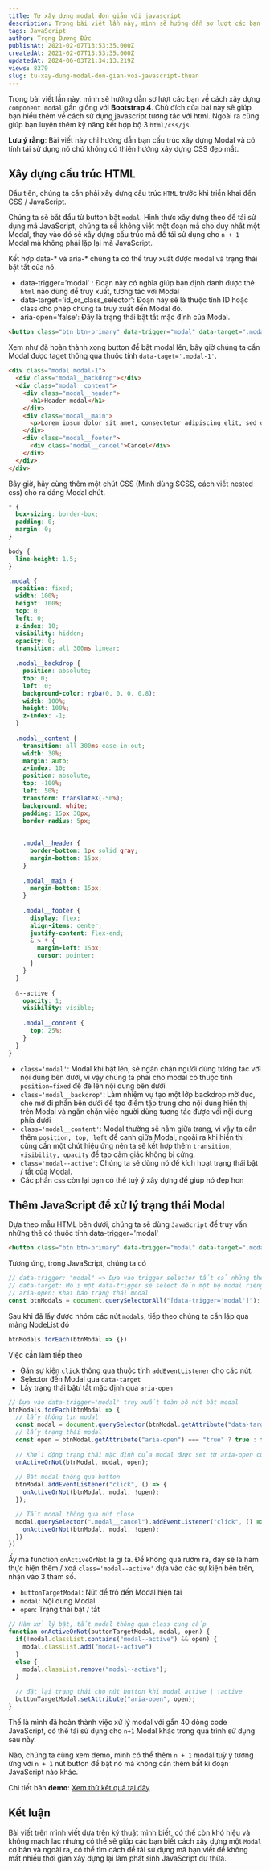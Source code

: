 ```yaml
---
title: Tự xây dựng modal đơn giản với javascript
description: Trong bài viết lần này, mình sẽ hướng dẫn sơ lượt các bạn về cách xây dựng component modal đơn giản giống với Bootstrap 4
tags: JavaScript
author: Trọng Dương Đức
publishAt: 2021-02-07T13:53:35.000Z
createdAt: 2021-02-07T13:53:35.000Z
updatedAt: 2024-06-03T21:34:13.219Z
views: 8379
slug: tu-xay-dung-modal-don-gian-voi-javascript-thuan
---
```


Trong bài viết lần này, mình sẽ hướng dẫn sơ lượt các bạn về cách xây dựng `component modal` gần giống với **Bootstrap 4**. Chủ đích của bài này sẽ giúp bạn hiểu thêm về cách sử dụng javascript tương tác với html. Ngoài ra cũng giúp bạn luyện thêm kỹ năng kết hợp bộ 3 `html/css/js`.

**Lưu ý rằng**: Bài viết này chỉ hướng dẫn bạn cấu trúc xây dựng Modal và có tính tái sử dụng nó chứ không có thiên hướng xây dựng CSS đẹp mắt.

## Xây dựng cấu trúc HTML
Đầu tiên, chúng ta cần phải xây dựng cấu trúc `HTML` trước khi triển khai đến CSS / JavaScript.

Chúng ta sẽ bắt đầu từ button bật `modal`. Hình thức xây dựng theo để tái sử dụng mã JavaScript, chúng ta sẽ không viết một đoạn mã cho duy nhất một Modal, thay vào đó sẽ xây dựng cấu trúc mã để tái sử dụng cho `n + 1` Modal mà không phải lặp lại mã JavaScript.

Kết hợp data-* và aria-* chúng ta có thể truy xuất được modal và trạng thái bật tắt của nó.
- data-trigger='modal' : Đoạn này có nghĩa giúp bạn định danh được thẻ `html` nào dùng để truy xuất, tương tác với Modal
- data-target='id_or_class_selector': Đoạn này sẽ là thuộc tính ID hoặc class cho phép chúng ta truy xuất đến Modal đó. 
- aria-open='false': Đây là trạng thái bật tắt mặc định của Modal.

```html
<button class="btn btn-primary" data-trigger="modal" data-target=".modal-1" aria-open="false">Modal 1</button>
```

Xem như đã hoàn thành xong button để bật modal lên, bây giờ chúng ta cần Modal được taget thông qua thuộc tính `data-taget='.modal-1'`.

```html
<div class="modal modal-1">
  <div class="modal__backdrop"></div>
  <div class="modal__content">
    <div class="modal__header">
      <h1>Header modal</h1>
    </div>    
    <div class="modal__main">
      <p>Lorem ipsum dolor sit amet, consectetur adipiscing elit, sed do eiusmod tempor incididunt ut labore et dolore magna aliqua. Ut enim ad minim veniam, quis nostrud exercitation ullamco laboris nisi ut aliquip ex ea commodo consequat. Duis aute irure dolor in reprehenderit in voluptate velit esse cillum dolore eu fugiat nulla pariatur. Excepteur sint occaecat cupidatat non proident, sunt in culpa qui officia deserunt mollit anim id est laborum.</p>
    </div>    
    <div class="modal__footer">
      <div class="modal__cancel">Cancel</div>
    </div>    
  </div>
</div>
```

Bây giờ, hãy cùng thêm một chút CSS (Mình dùng SCSS, cách viết nested css) cho ra dáng Modal chút.

```css
* {
  box-sizing: border-box;
  padding: 0;
  margin: 0;
}

body {
  line-height: 1.5;
}

.modal {
  position: fixed;
  width: 100%;
  height: 100%;
  top: 0;
  left: 0;
  z-index: 10;
  visibility: hidden;
  opacity: 0;
  transition: all 300ms linear;
  
  .modal__backdrop {
    position: absolute;
    top: 0;
    left: 0;
    background-color: rgba(0, 0, 0, 0.8);
    width: 100%;
    height: 100%;
    z-index: -1;
  }
  
  .modal__content {
    transition: all 300ms ease-in-out;
    width: 30%;
    margin: auto;
    z-index: 10;
    position: absolute;
    top: -100%;
    left: 50%;
    transform: translateX(-50%);
    background: white;
    padding: 15px 30px;
    border-radius: 5px;
    
    
    .modal__header {
      border-bottom: 1px solid gray;
      margin-bottom: 15px;
    }
    
    .modal__main {
      margin-bottom: 15px;
    }
    
    .modal__footer {
      display: flex;
      align-items: center;
      justify-content: flex-end;
      & > * {
        margin-left: 15px;
        cursor: pointer;
      }
    }
  }
  
  &--active {
    opacity: 1;
    visibility: visible;
    
    .modal__content {
      top: 25%;
    }
  }
}
```

- `class='modal'`: Modal khi bật lên, sẽ ngăn chặn người dùng tương tác với nội dung bên dưới, vì vậy chúng ta phải cho modal có thuộc tính `position=fixed`  để đè lên nội dung bên dưới
- `class='modal__backdrop'`: Làm nhiệm vụ tạo một lớp backdrop mờ đục, che mờ đi phần bên dưới để tạo điểm tập trung cho nội dung hiển thị trên Modal và ngăn chặn việc người dùng tương tác được với nội dung phía dưới
- `class='modal__content'`: Modal thường sẽ nằm giữa trang, vì vậy ta cần thêm `position, top, left` để canh giữa Modal, ngoài ra khi hiển thị cũng cần một chút hiệu ứng nên ta sẽ kết hợp thêm `transition, visibility, opacity` để tạo cảm giác không bị cứng.
- `class='modal--active'`: Chúng ta sẽ dùng nó để kích hoạt trạng thái bật / tắt của Modal.
- Các phần css còn lại bạn có thể tuỳ ý xây dựng để giúp nó đẹp hơn

## Thêm JavaScript để xử lý trạng thái Modal

Dựa theo mẫu HTML bên dưới, chúng ta sẽ dùng `JavaScript` để truy vấn những thẻ có thuộc tính data-trigger='modal' 

```html
<button class="btn btn-primary" data-trigger="modal" data-target=".modal-1" aria-open="false">Modal 1</button>
```

Tương ứng, trong JavaScript, chúng ta có

```js
// data-trigger: "modal" => Dựa vào trigger selector tất cả những thẻ nào có data-trigger='modal'
// data-target: Mỗi một data-trigger sẽ select đến một bộ modal riêng (Phù hợp cho việc tái sử dụng)
// aria-open: Khai báo trạng thái modal
const btnModals = document.querySelectorAll("[data-trigger='modal']");
```

Sau khi đã lấy được nhóm các nút `modals`, tiếp theo chúng ta cần lặp qua mảng NodeList đó

```js
btnModals.forEach(btnModal => {})
```

Việc cần làm tiếp theo
- Gán sự kiện `click` thông qua thuộc tính `addEventListener` cho các nút.
- Selector đến Modal qua `data-target`
- Lấy trạng thái bật/ tắt mặc định qua `aria-open`

```js
// Dựa vào data-trigger='modal' truy xuất toàn bộ nút bật modal
btnModals.forEach(btnModal => {
  // lấy thông tin modal
  const modal = document.querySelector(btnModal.getAttribute("data-target"));
  // lấy trạng thái modal
  const open = btnModal.getAttribute("aria-open") === "true" ? true : false;
  
  // Khởi động trạng thái mặc định của modal được set từ aria-open của button
  onActiveOrNot(btnModal, modal, open);
  
  // Bật modal thông qua button
  btnModal.addEventListener("click", () => {
    onActiveOrNot(btnModal, modal, !open);
  });

  // Tắt modal thông qua nút close
  modal.querySelector(".modal__cancel").addEventListener("click", () => {
    onActiveOrNot(btnModal, modal, !open);
  })
})
```

Ấy mà function `onActiveOrNot` là gì ta. Để không quá rườm rà, đây sẽ là hàm thực hiện thêm / xoá `class='modal--active'` dựa vào các sự kiện bên trên, nhận vào 3 tham số.
- `buttonTargetModal`: Nút để trỏ đến Modal hiện tại
- `modal`: Nội dung Modal
- `open`: Trạng thái bật / tắt 

```js
// Hàm xử lý bật, tắt modal thông qua class cung cấp
function onActiveOrNot(buttonTargetModal, modal, open) {
  if(!modal.classList.contains("modal--active") && open) {
    modal.classList.add("modal--active")
  }
  else {
    modal.classList.remove("modal--active");
  }
  
  // đặt lại trạng thái cho nút button khi modal active | !active
  buttonTargetModal.setAttribute("aria-open", open);
}
```

Thế là mình đã hoàn thành việc xử lý modal với gần 40 dòng code JavaScript, có thể tái sử dụng cho `n+1` Modal khác trong quá trình sử dụng sau này. 

Nào, chúng ta cùng xem demo, mình có thể thêm `n + 1` modal tuỳ ý tương ứng với `n + 1` nút button để bật nó mà không cần thêm bất kì đoạn JavaScript nào khác.

Chi tiết bản **demo**: [Xem thử kết quả tại đây](https://codepen.io/codestus/pen/abBNRRm)
## Kết luận
Bài viết trên mình viết dựa trên kỹ thuật mình biết, có thể còn khó hiệu và không mạch lạc nhưng có thể sẽ giúp các bạn biết cách xây dựng một `Modal` cơ bản và ngoài ra, có thể tìm cách để tái sử dụng mã bạn viết để không mất nhiều thời gian xây dựng lại làm phát sinh JavaScript dư thừa.
      